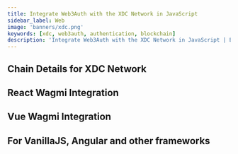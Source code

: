 ```yaml
---
title: Integrate Web3Auth with the XDC Network in JavaScript
sidebar_label: Web
image: 'banners/xdc.png'
keywords: [xdc, web3auth, authentication, blockchain]
description: 'Integrate Web3Auth with the XDC Network in JavaScript | Embedded Wallets'
---
```



<SEO
  title="Integrate Web3Auth with the XDC Network in JavaScript"
  description="Integrate Web3Auth with the XDC Network in JavaScript | Embedded Wallets"
  image="https://web3auth.io/docs/banners/xdc.png"
  slug="/embedded-wallets/connect-blockchain/evm/xdc/web"
/>

## Chain Details for XDC Network

<ChainDetailsXDC />

## React Wagmi Integration

<ReactWagmiIntegration />

## Vue Wagmi Integration

<VueWagmiIntegration />

## For VanillaJS, Angular and other frameworks

<JsBlockchainMethods />

